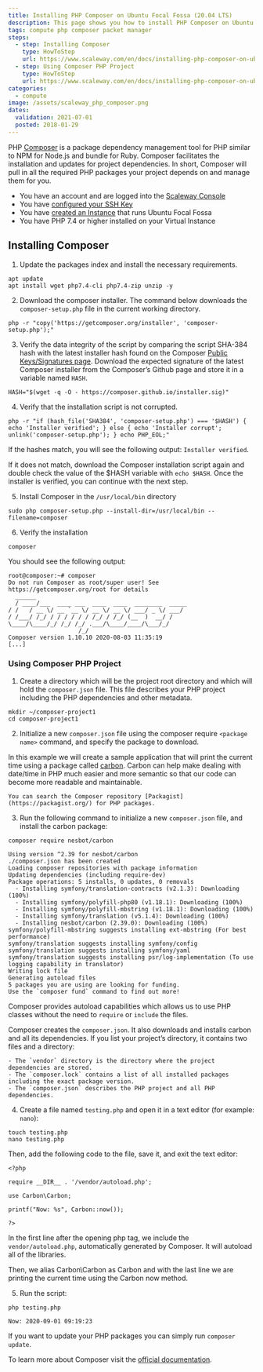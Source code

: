 ```yaml
---
title: Installing PHP Composer on Ubuntu Focal Fossa (20.04 LTS)
description: This page shows you how to install PHP Composer on Ubuntu Focal Fossa (20.04 LTS)
tags: compute php composer packet manager
steps:
  - step: Installing Composer
    type: HowToStep
    url: https://www.scaleway.com/en/docs/installing-php-composer-on-ubuntu/#-Installing-Composer
  - step: Using Composer PHP Project
    type: HowToStep
    url: https://www.scaleway.com/en/docs/installing-php-composer-on-ubuntu/#-Using-Composer-PHP-Project
categories:
  - compute
image: /assets/scaleway_php_composer.png
dates:
  validation: 2021-07-01
  posted: 2018-01-29
---
```


PHP [Composer](https://getcomposer.org/) is a package dependency management tool for PHP similar to NPM for Node.js and bundle for Ruby. Composer facilitates the installation and updates for project dependencies. In short, Composer will pull in all the required PHP packages your project depends on and manage them for you.

<Message type="requirement">

  - You have an account and are logged into the [Scaleway Console](https://console.scaleway.com)
  - You have [configured your SSH Key](/console/my-project/how-to/create-ssh-key)
  - You have [created an Instance](/compute/instances/how-to/create-an-instance) that runs Ubuntu Focal Fossa
  - You have PHP 7.4 or higher installed on your Virtual Instance

</Message>

## Installing Composer

1. Update the packages index and install the necessary requirements.

  ```
  apt update
  apt install wget php7.4-cli php7.4-zip unzip -y
  ```

2. Download the composer installer. The command below downloads the `composer-setup.php` file in the current working directory.

  ```
  php -r "copy('https://getcomposer.org/installer', 'composer-setup.php');"
  ```

3. Verify the data integrity of the script by comparing the script SHA-384 hash with the latest installer hash found on the Composer [Public Keys/Signatures page](https://composer.github.io/pubkeys.html). Download the expected signature of the latest Composer installer from the Composer’s Github page and store it in a variable named `HASH`.

  ```
  HASH="$(wget -q -O - https://composer.github.io/installer.sig)"
  ```

4. Verify that the installation script is not corrupted.

  ```
  php -r "if (hash_file('SHA384', 'composer-setup.php') === '$HASH') { echo 'Installer verified'; } else { echo 'Installer corrupt'; unlink('composer-setup.php'); } echo PHP_EOL;"
  ```

  If the hashes match, you will see the following output: `Installer verified`.

  If it does not match, download the Composer installation script again and double check the value of the $HASH variable with `echo $HASH`. Once the installer is verified, you can continue with the next step.

5. Install Composer in the `/usr/local/bin` directory

  ```
  sudo php composer-setup.php --install-dir=/usr/local/bin --filename=composer
  ```

6. Verify the installation

  ```
  composer
  ```

  You should see the following output:

  ```
  root@composer:~# composer
  Do not run Composer as root/super user! See https://getcomposer.org/root for details
    ______
    / ____/___  ____ ___  ____  ____  ________  _____
  / /   / __ \/ __ `__ \/ __ \/ __ \/ ___/ _ \/ ___/
  / /___/ /_/ / / / / / / /_/ / /_/ (__  )  __/ /
  \____/\____/_/ /_/ /_/ .___/\____/____/\___/_/
                      /_/
  Composer version 1.10.10 2020-08-03 11:35:19
  [...]
  ```

### Using Composer PHP Project

1. Create a directory which will be the project root directory and which will hold the `composer.json` file. This file describes your PHP project including the PHP dependencies and other metadata.

  ```
  mkdir ~/composer-project1
  cd composer-project1
  ```

2. Initialize a new `composer.json` file using the composer require `<package name>` command, and specify the package to download.

  In this example we will create a sample application that will print the current time using a package called [carbon](https://carbon.nesbot.com/docs/). Carbon can help make dealing with date/time in PHP much easier and more semantic so that our code can become more readable and maintainable.

  <Message type="note">

    You can search the Composer repository [Packagist](https://packagist.org/) for PHP packages.

  </Message>

3. Run the following command to initialize a new `composer.json` file, and install the carbon package:

  ```
  composer require nesbot/carbon
  ```
  ```
  Using version ^2.39 for nesbot/carbon
  ./composer.json has been created
  Loading composer repositories with package information
  Updating dependencies (including require-dev)
  Package operations: 5 installs, 0 updates, 0 removals
    - Installing symfony/translation-contracts (v2.1.3): Downloading (100%)
    - Installing symfony/polyfill-php80 (v1.18.1): Downloading (100%)
    - Installing symfony/polyfill-mbstring (v1.18.1): Downloading (100%)
    - Installing symfony/translation (v5.1.4): Downloading (100%)
    - Installing nesbot/carbon (2.39.0): Downloading (100%)
  symfony/polyfill-mbstring suggests installing ext-mbstring (For best performance)
  symfony/translation suggests installing symfony/config
  symfony/translation suggests installing symfony/yaml
  symfony/translation suggests installing psr/log-implementation (To use logging capability in translator)
  Writing lock file
  Generating autoload files
  5 packages you are using are looking for funding.
  Use the `composer fund` command to find out more!
  ```

  Composer provides autoload capabilities which allows us to use PHP classes without the need to `require` or `include` the files.

  Composer creates the `composer.json`. It also downloads and installs carbon and all its dependencies. If you list your project’s directory, it contains two files and a directory:

    - The `vendor` directory is the directory where the project dependencies are stored.
    - The `composer.lock` contains a list of all installed packages including the exact package version.
    - The `composer.json` describes the PHP project and all PHP dependencies.

4. Create a file named `testing.php` and open it in a text editor (for example: `nano`):

  ```
  touch testing.php
  nano testing.php
  ```

  Then, add the following code to the file, save it, and exit the text editor:

  ```
  <?php

  require __DIR__ . '/vendor/autoload.php';

  use Carbon\Carbon;

  printf("Now: %s", Carbon::now());

  ?>
  ```

  In the first line after the opening php tag, we include the `vendor/autoload.php`, automatically generated by Composer. It will autoload all of the libraries.

  Then, we alias Carbon\Carbon as Carbon and with the last line we are printing the current time using the Carbon now method.

5. Run the script:

  ```
  php testing.php
  ```
  ```
  Now: 2020-09-01 09:19:23
  ```

<Message type="note">

  If you want to update your PHP packages you can simply run `composer update`.

</Message>

To learn more about Composer visit the [official documentation](https://getcomposer.org/doc/).
